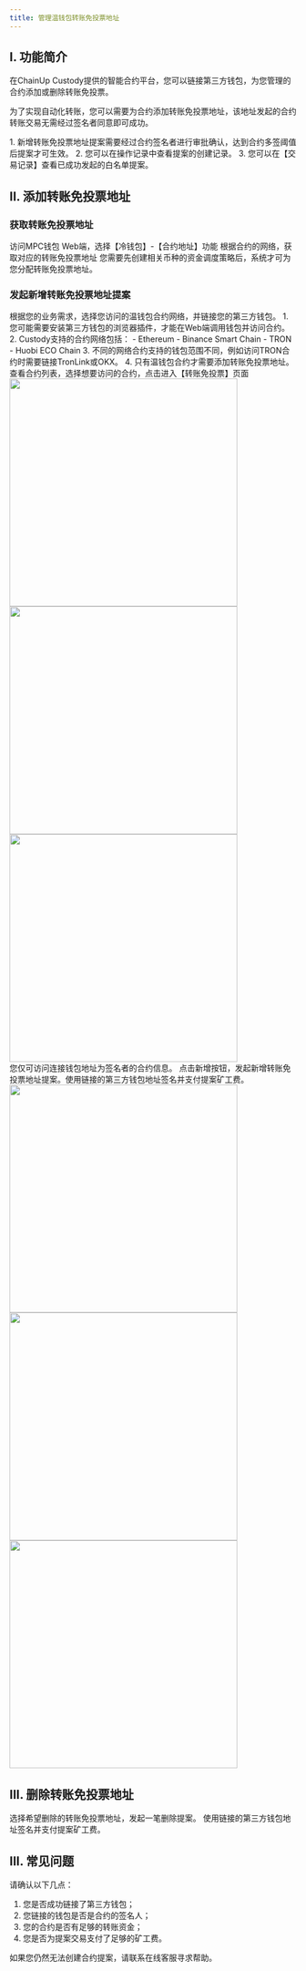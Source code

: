 ```yaml
---
title: 管理温钱包转账免投票地址
---
```


## I. 功能简介

在ChainUp Custody提供的智能合约平台，您可以链接第三方钱包，为您管理的合约添加或删除转账免投票。

为了实现自动化转账，您可以需要为合约添加转账免投票地址，该地址发起的合约转账交易无需经过签名者同意即可成功。


<Tip>
1. 新增转账免投票地址提案需要经过合约签名者进行审批确认，达到合约多签阈值后提案才可生效。
2. 您可以在操作记录中查看提案的创建记录。
3. 您可以在【交易记录】查看已成功发起的白名单提案。
</Tip>

## II. 添加转账免投票地址

### 获取转账免投票地址

<Steps>
<Step title="登陆MPC Web端">
    访问MPC钱包 Web端，选择【冷钱包】-【合约地址】功能
</Step>
<Step title="选择合约对应网络，获取地址">
    根据合约的网络，获取对应的转账免投票地址

<Tip>
您需要先创建相关币种的资金调度策略后，系统才可为您分配转账免投票地址。

</Tip>

</Step>

</Steps>




### 发起新增转账免投票地址提案

<Steps>
<Step title="选择网络并连接钱包">
    根据您的业务需求，选择您访问的温钱包合约网络，并链接您的第三方钱包。
<Tip>
1. 您可能需要安装第三方钱包的浏览器插件，才能在Web端调用钱包并访问合约。
2. Custody支持的合约网络包括：
   - Ethereum
   - Binance Smart Chain
   - TRON
   - Huobi ECO Chain
3. 不同的网络合约支持的钱包范围不同，例如访问TRON合约时需要链接TronLink或OKX。
4. 只有温钱包合约才需要添加转账免投票地址。
</Tip>





</Step>
<Step title="选择合约">
    查看合约列表，选择想要访问的合约，点击进入【转账免投票】页面

<div className="w-full flex items-center justify-center">
    <CardGroup cols={3}>
    <img src="/images/user-guide/startcreatecontractcn.png" width="400"/>
    <img src="/images/user-guide/selectwalletcn.jpeg" width="400"/>
    <img src="/images/user-guide/contractlistcn.jpeg" width="400"/>
    </CardGroup>
</div>


<Tip>
您仅可访问连接钱包地址为签名者的合约信息。
</Tip>

</Step>
<Step title="新增转账免投票地址">
    点击新增按钮，发起新增转账免投票地址提案。使用链接的第三方钱包地址签名并支付提案矿工费。

<div className="w-full flex items-center justify-center">
    <CardGroup cols={3}>
    <img src="/images/user-guide/votrfree1cn.jpeg" width="400"/>
    <img src="/images/user-guide/vorefree2cn.jpeg" width="400"/>
    <img src="/images/user-guide/votefree3cn.jpeg" width="400"/>
    </CardGroup>
</div>




</Step>
</Steps>



## III. 删除转账免投票地址
<Steps>
<Step title="选择转账免投票地址">
   选择希望删除的转账免投票地址，发起一笔删除提案。

</Step>
<Step title="确认提案信息并签名">
 使用链接的第三方钱包地址签名并支付提案矿工费。

</Step>

</Steps>



##  III. 常见问题

<Accordion title="为什么我无法管理转账免投票地址？">
请确认以下几点：

1. 您是否成功链接了第三方钱包；
2. 您链接的钱包是否是合约的签名人；
3. 您的合约是否有足够的转账资金；
4. 您是否为提案交易支付了足够的矿工费。

如果您仍然无法创建合约提案，请联系在线客服寻求帮助。
</Accordion>

